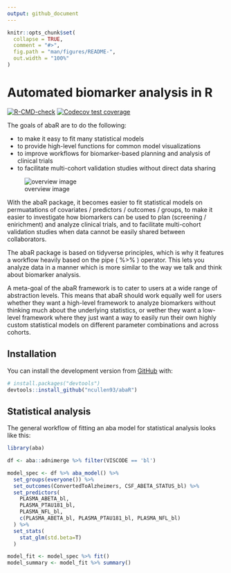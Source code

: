 ```yaml
---
output: github_document
---
```


<!-- README.md is generated from README.Rmd. Please edit that file -->

```r
knitr::opts_chunk$set(
  collapse = TRUE,
  comment = "#>",
  fig.path = "man/figures/README-",
  out.width = "100%"
)
```
# Automated biomarker analysis in R
<!-- badges: start -->
[![R-CMD-check](https://github.com/ncullen93/abaR/workflows/R-CMD-check/badge.svg)](https://github.com/ncullen93/abaR/actions)
[![Codecov test coverage](https://codecov.io/gh/ncullen93/abaR/branch/main/graph/badge.svg)](https://app.codecov.io/gh/ncullen93/abaR?branch=main)
<!-- badges: end -->

The goals of abaR are to do the following:

* to make it easy to fit many statistical models
* to provide high-level functions for common model visualizations
* to improve workflows for biomarker-based planning and analysis of clinical trials
* to facilitate multi-cohort validation studies without direct data sharing

![overview image](inst/aba_overview.png)


With the abaR package, it becomes easier to fit statistical models on permuatations
of covariates / predictors / outcomes / groups, to make it easier to investigate how biomarkers can be used to plan (screening / enirichment) and analyze clinical trials, and to facilitate multi-cohort validation studies when data cannot be easily shared between collaborators.

The abaR package is based on tidyverse principles, which is why it features a workflow heavily based on the pipe ( %>% ) operator. This lets you analyze data in a manner which is more similar to the way we talk and think about biomarker analysis.

A meta-goal of the abaR framework is to cater to users at a wide range of abstraction
levels. This means that abaR should work equally well for users whether they want
a high-level framework to analyze biomarkers without thinking much about the underlying
statistics, or wether they want a low-level framework where they just want a way to 
easily run their own highly custom statistical models on different parameter
combinations and across cohorts.

## Installation

You can install the development version from 
[GitHub](https://github.com/ncullen93/abaR) with:

``` r
# install.packages("devtools")
devtools::install_github("ncullen93/abaR")
```

## Statistical analysis

The general workflow of fitting an aba model for statistical analysis looks like this:

``` r
library(aba)

df <- aba::adnimerge %>% filter(VISCODE == 'bl')

model_spec <- df %>% aba_model() %>%
  set_groups(everyone()) %>%
  set_outcomes(ConvertedToAlzheimers, CSF_ABETA_STATUS_bl) %>%
  set_predictors(
    PLASMA_ABETA_bl,
    PLASMA_PTAU181_bl,
    PLASMA_NFL_bl,
    c(PLASMA_ABETA_bl, PLASMA_PTAU181_bl, PLASMA_NFL_bl)
  ) %>%
  set_stats(
    stat_glm(std.beta=T)
  )

model_fit <- model_spec %>% fit()
model_summary <- model_fit %>% summary()
```


